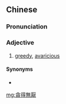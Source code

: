 {{also|贪得无厌}}
==Chinese==
{{zh-forms|s=贪得无厌}}

===Pronunciation===
{{zh-pron
|m=tāndéwúyàn
|c=taam1 dak1 mou4 jim3
|cat=a
}}

===Adjective===
{{zh-adj}}
# {{lb|zh|idiomatic}} [[greedy]], [[avaricious]]

====Synonyms====
* {{zh-l|得隴望蜀}}

[[mg:貪得無厭]]